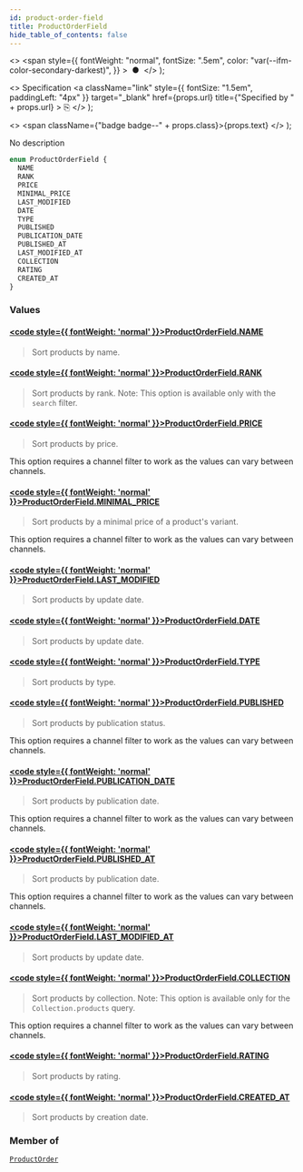 ```yaml
---
id: product-order-field
title: ProductOrderField
hide_table_of_contents: false
---
```


  <>
    <span
      style={{
        fontWeight: "normal",
        fontSize: ".5em",
        color: "var(--ifm-color-secondary-darkest)",
      }}
    >
      &nbsp;●&nbsp;
    </span>
  </>
);

  <>
    Specification
    <a
      className="link"
      style={{ fontSize: "1.5em", paddingLeft: "4px" }}
      target="\_blank"
      href={props.url}
      title={"Specified by " + props.url}
    >
      ⎘
    </a>
  </>
);

  <>
    <span className={"badge badge--" + props.class}>{props.text}</span>
  </>
);

No description

```graphql
enum ProductOrderField {
  NAME
  RANK
  PRICE
  MINIMAL_PRICE
  LAST_MODIFIED
  DATE
  TYPE
  PUBLISHED
  PUBLICATION_DATE
  PUBLISHED_AT
  LAST_MODIFIED_AT
  COLLECTION
  RATING
  CREATED_AT
}
```

### Values

#### [<code style={{ fontWeight: 'normal' }}>ProductOrderField.<b>NAME</b></code>](#)

> Sort products by name.

#### [<code style={{ fontWeight: 'normal' }}>ProductOrderField.<b>RANK</b></code>](#)

> Sort products by rank. Note: This option is available only with the `search` filter.

#### [<code style={{ fontWeight: 'normal' }}>ProductOrderField.<b>PRICE</b></code>](#)

> Sort products by price.

This option requires a channel filter to work as the values can vary between channels.

>

#### [<code style={{ fontWeight: 'normal' }}>ProductOrderField.<b>MINIMAL_PRICE</b></code>](#)

> Sort products by a minimal price of a product's variant.

This option requires a channel filter to work as the values can vary between channels.

>

#### [<code style={{ fontWeight: 'normal' }}>ProductOrderField.<b>LAST_MODIFIED</b></code>](#)

> Sort products by update date.

#### [<code style={{ fontWeight: 'normal' }}>ProductOrderField.<b>DATE</b></code>](#)

> Sort products by update date.

#### [<code style={{ fontWeight: 'normal' }}>ProductOrderField.<b>TYPE</b></code>](#)

> Sort products by type.

#### [<code style={{ fontWeight: 'normal' }}>ProductOrderField.<b>PUBLISHED</b></code>](#)

> Sort products by publication status.

This option requires a channel filter to work as the values can vary between channels.

>

#### [<code style={{ fontWeight: 'normal' }}>ProductOrderField.<b>PUBLICATION_DATE</b></code>](#)

> Sort products by publication date.

This option requires a channel filter to work as the values can vary between channels.

>

#### [<code style={{ fontWeight: 'normal' }}>ProductOrderField.<b>PUBLISHED_AT</b></code>](#)

> Sort products by publication date.

This option requires a channel filter to work as the values can vary between channels.

>

#### [<code style={{ fontWeight: 'normal' }}>ProductOrderField.<b>LAST_MODIFIED_AT</b></code>](#)

> Sort products by update date.

#### [<code style={{ fontWeight: 'normal' }}>ProductOrderField.<b>COLLECTION</b></code>](#)

> Sort products by collection. Note: This option is available only for the `Collection.products` query.

This option requires a channel filter to work as the values can vary between channels.

>

#### [<code style={{ fontWeight: 'normal' }}>ProductOrderField.<b>RATING</b></code>](#)

> Sort products by rating.

#### [<code style={{ fontWeight: 'normal' }}>ProductOrderField.<b>CREATED_AT</b></code>](#)

> Sort products by creation date.

<Badge text="Added in Saleor 3.8" class="secondary margin-bottom--sm" />

>

### Member of

[`ProductOrder`](../../../api-reference/products/inputs/product-order) <Badge class="secondary" text="input"/>
